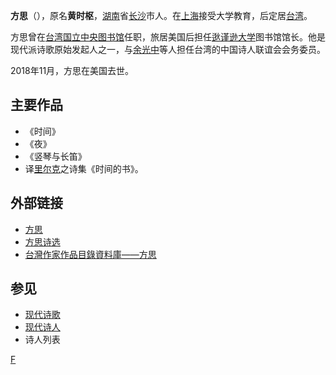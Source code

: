 '''方思'''（{{bd|1925年||2018年|catIdx=Fang}}），原名'''黄时枢'''，[[湖南|湖南]]省[[长沙|长沙]]市人。在[[上海|上海]]接受大学教育，后定居[[台湾|台湾]]。

方思曾在[[台湾国立中央图书馆|台湾国立中央图书馆]]任职，旅居美国后担任[[逖谨逊大学|逖谨逊大学]]图书馆馆长。他是现代派诗歌原始发起人之一，与[[余光中|余光中]]等人担任台湾的中国诗人联谊会会务委员。

2018年11月，方思在美国去世。

==主要作品==
*《时间》
*《夜》
*《竖琴与长笛》
*译[[里尔克|里尔克]]之诗集《时间的书》。

==外部链接==
* [http://staff.whsh.tc.edu.tw/~huanyin/mofa/f/fang_shi.php 方思] {{Wayback|url=http://staff.whsh.tc.edu.tw/~huanyin/mofa/f/fang_shi.php |date=20090321041137 }}
* [https://web.archive.org/web/20070314122036/http://www.dx.pte.sh.cn/XSLY/xingqu/shige/xiandai/xiandai030.htm 方思诗选]
* [https://db.nmtl.gov.tw/Site4/s6/writerinfo?id=70 台灣作家作品目錄資料庫——方思] {{Wayback|url=https://db.nmtl.gov.tw/Site4/s6/writerinfo?id=70 |date=20220101000223 }}

==参见==
*[[现代诗歌|现代诗歌]]
*[[现代诗人|现代诗人]]
*诗人列表
{{wikisource}}
{{TW-writer-stub}}
[[category:台灣詩人|F]]